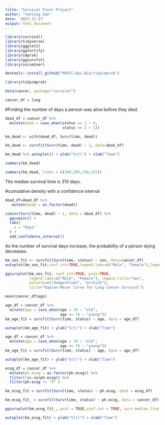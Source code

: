 ```yaml
---
title: "Survival Final Project"
author: "Yanling Xue"
date: '2022-11-27'
output: html_document
---
```


```r
library(survival)
library(tidyverse)
library(ggplot2)
library(ggfortify)
library(cmprsk)
library(ggsurvfit)
library(survminer)
```

```r
devtools::install_github("MSKCC-Epi-Bio/tidycmprsk")

```

```r
library(tidycmprsk)
```


```r
data(cancer, package="survival")

cancer_df = lung

```


#Finding the number of days a person was alive before they died.

```r
dead_df = cancer_df %>% 
  mutate(dead = case_when(status == 1 ~ 0,
                          status == 2 ~ 1)) 

km_dead <- with(dead_df, Surv(time, dead))

km_dead <- survfit(Surv(time, dead) ~ 1, data=dead_df)

km_dead %>% autoplot() + ylab("S(t)") + xlab("Time")

summary(km_dead)

summary(km_dead, times = c(300,305,310,315))

```

The median survival time is 310 days.

#cumulative density with a confidence interval
```r
dead_df=dead_df %>% 
   mutate(dead = as.factor(dead))

cuminc(Surv(time, dead) ~ 1, data = dead_df) %>% 
  ggcuminc() + 
  labs(
    x = "Days"
  ) + 
  add_confidence_interval() 
```
As the number of survival days increase, the probability of a person dying decreases.


```r
km_sex_fit <- survfit(Surv(time, status) ~ sex, data=cancer_df)
autoplot(km_sex_fit,conf.int=TRUE,legend.labs=c("Male", "Female"),legend.title="Sex") + ylab("S(t)") + xlab("Time") 

ggsurvplot(km_sex_fit, conf.int=TRUE, pval=TRUE, 
           legend.labs=c("Male", "Female"), legend.title="Sex",  
           palette=c("dodgerblue2", "orchid2"), 
           title="Kaplan-Meier Curve for Lung Cancer Survival")

```

```r
mean(cancer_df$age)
```


```r
age_df = cancer_df %>%
  mutate(age = case_when(age > 70 ~ "old",
                         age <= 70 ~ "young")) 
km_age_fit = survfit(Surv(time, status) ~ age, data = age_df)

autoplot(km_age_fit) + ylab("S(t)") + xlab("Time") 
```

```r
age_df = cancer_df %>%
  mutate(age = case_when(age > 70 ~ "old",
                         age <= 70 ~ "young")) 
km_age_fit = survfit(Surv(time, status) ~ age, data = age_df)

autoplot(km_age_fit) + ylab("S(t)") + xlab("Time") 
```

```r
ecog_df = cancer_df %>% 
  mutate(ph.ecog = as.factor(ph.ecog)) %>% 
  filter(!is.na(ph.ecog)) %>% 
  filter(ph.ecog != "3" )

km_ecog_fit = survfit(Surv(time, status) ~ ph.ecog, data = ecog_df)

km_ecog_fit_ = survfit(Surv(time, status) ~ ph.ecog, data = cancer_df)

ggsurvplot(km_ecog_fit_, pval = TRUE,conf.int = TRUE, surv.median.line = "hv",  ggtheme = theme_bw(), legend = "bottom", legend.title = "ECOG Performance Score",legend.lab = c("0", "1", "2","3"))

autoplot(km_ecog_fit) + ylab("S(t)") + xlab("Time") 
```






